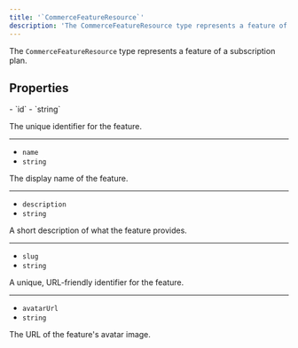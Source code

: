 ```yaml
---
title: '`CommerceFeatureResource`'
description: 'The CommerceFeatureResource type represents a feature of a subscription plan.'
---
```


The `CommerceFeatureResource` type represents a feature of a subscription plan.

## Properties

<Properties>
  - `id`
  - `string`

  The unique identifier for the feature.

  ---

  - `name`
  - `string`

  The display name of the feature.

  ---

  - `description`
  - `string`

  A short description of what the feature provides.

  ---

  - `slug`
  - `string`

  A unique, URL-friendly identifier for the feature.

  ---

  - `avatarUrl`
  - `string`

  The URL of the feature's avatar image.
</Properties>
